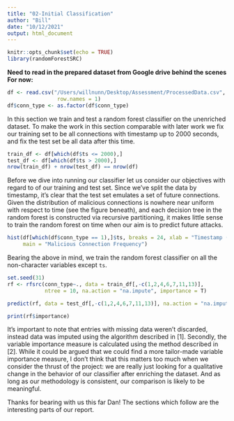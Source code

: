 ```yaml
---
title: "02-Initial Classification"
author: "Bill"
date: "10/12/2021"
output: html_document
---
```


```r
knitr::opts_chunk$set(echo = TRUE)
library(randomForestSRC)
```

**Need to read in the prepared dataset from Google drive behind the scenes**
**For now:**

```r
df <- read.csv("/Users/willnunn/Desktop/Assessment/ProcessedData.csv",
                row.names = 1)
df$conn_type <- as.factor(df$conn_type)
```

In this section we train and test a random forest classifier on the unenriched dataset. To make the work in this section comparable with later work we fix our training set to be all connections with timestamp up to 2000 seconds, and fix the test set be all data after this time.

```r
train_df <- df[which(df$ts <= 2000),]
test_df <- df[which(df$ts > 2000),]
nrow(train_df) + nrow(test_df) == nrow(df)
```

Before we dive into running our classifier let us consider our objectives with regard to of our training and test set. Since we've split the data by timestamp, it's clear that the test set emulates a set of future connections. Given the distribution of malicious connections is nowhere near uniform with respect to time (see the figure beneath), and each decision tree in the random forest is constructed via recursive partitioning, it makes little sense to train the random forest on time when our aim is to predict future attacks.

```r
hist(df[which(df$conn_type == 1),]$ts, breaks = 24, xlab = "Timestamp (Seconds)",
     main = "Malicious Connection Frequency")
```

Bearing the above in mind, we train the random forest classifier on all the non-character variables except `ts`.

```r
set.seed(31)
rf <- rfsrc(conn_type~., data = train_df[,-c(1,2,4,6,7,11,13)], 
            ntree = 10, na.action = "na.impute", importance = T)

predict(rf, data = test_df[,-c(1,2,4,6,7,11,13)], na.action = "na.impute")

print(rf$importance)
```

It's important to note that entries with missing data weren't discarded, instead data was imputed using the algorithm described in [1]. Secondly, the variable importance measure is calculated using the method described in [2]. While it could be argued that we could find a more tailor-made variable importance measure, I don't think that this matters too much when we consider the thrust of the project: we are really just looking for a qualitative change in the behavior of our classifier after enriching the dataset. And as long as our methodology is consistent, our comparison is likely to be meaningful.

Thanks for bearing with us this far Dan! The sections which follow are the interesting parts of our report.
